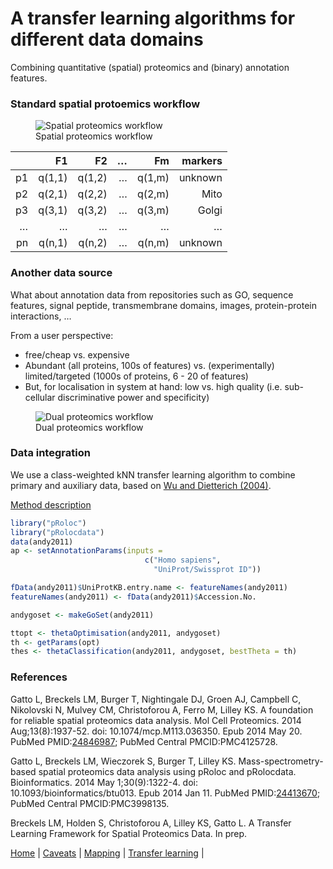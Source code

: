 # A transfer learning algorithms for different data domains

Combining quantitative (spatial) proteomics and (binary) annotation
features.

### Standard spatial protoemics workflow

![Spatial proteomics workflow](./figure/workflow_primary.png)


|     | F1   | F2   | ...  | Fm   |  markers   |
|----:|-----:|-----:|-----:|-----:|-----------:|
| p1  |q(1,1)|q(1,2)| ...  |q(1,m)| unknown    |
| p2  |q(2,1)|q(2,2)| ...  |q(2,m)| Mito       |
| p3  |q(3,1)|q(3,2)| ...  |q(3,m)| Golgi      |
| ... | ...  | ...  | ...  | ...  | ...        |
| pn  |q(n,1)|q(n,2)| ...  |q(n,m)| unknown    |


### Another data source

What about annotation data from repositories such as GO, sequence
features, signal peptide, transmembrane domains, images,
protein-protein interactions, ...

From a user perspective:

- free/cheap vs. expensive
- Abundant (all proteins, 100s of features) vs. (experimentally)
  limited/targeted (1000s of proteins, 6 - 20 of features)
- But, for localisation in system at hand: low vs. high quality
  (i.e. sub-cellular discriminative power and specificity)

![Dual proteomics workflow](./figure/workflow.png)

### Data integration

We use a class-weighted kNN transfer learning algorithm to combine
primary and auxiliary data, based on
[Wu and Dietterich (2004)](http://citeseer.ist.psu.edu/viewdoc/summary?doi=10.1.1.94.594).

[Method description](https://github.com/ComputationalProteomicsUnit/Intro-Integ-Omics-Prot/blob/master/thetatut.pdf?raw=true)

```r
library("pRoloc")
library("pRolocdata")
data(andy2011)
ap <- setAnnotationParams(inputs =
                              c("Homo sapiens",
                                "UniProt/Swissprot ID"))

fData(andy2011)$UniProtKB.entry.name <- featureNames(andy2011)
featureNames(andy2011) <- fData(andy2011)$Accession.No.

andygoset <- makeGoSet(andy2011)

ttopt <- thetaOptimisation(andy2011, andygoset)
th <- getParams(opt)
thes <- thetaClassification(andy2011, andygoset, bestTheta = th)
```

### References

Gatto L, Breckels LM, Burger T, Nightingale DJ, Groen AJ, Campbell C,
Nikolovski N, Mulvey CM, Christoforou A, Ferro M, Lilley KS. A
foundation for reliable spatial proteomics data analysis. Mol Cell
Proteomics. 2014 Aug;13(8):1937-52. doi: 10.1074/mcp.M113.036350. Epub
2014 May 20. PubMed
PMID:[24846987](http://www.ncbi.nlm.nih.gov/pubmed/24846987); PubMed
Central PMCID:PMC4125728.


Gatto L, Breckels LM, Wieczorek S, Burger T, Lilley KS.
Mass-spectrometry-based spatial proteomics data analysis using pRoloc
and pRolocdata. Bioinformatics. 2014 May 1;30(9):1322-4. doi:
10.1093/bioinformatics/btu013. Epub 2014 Jan 11. PubMed
PMID:[24413670](http://www.ncbi.nlm.nih.gov/pubmed/24413670); PubMed
Central PMCID:PMC3998135.


Breckels LM, Holden S, Christoforou A, Lilley KS, Gatto L. A Transfer
Learning Framework for Spatial Proteomics Data. In prep.


| [Home](./README.md) | [Caveats](./Caveats.md) | [Mapping](./mapping.md) | [Transfer learning](./transfer-learning.md) |
